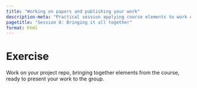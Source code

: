 ```yaml
---
title: "Working on papers and publishing your work"
description-meta: "Practical session applying course elements to work on papers and projects."
pagetitle: "Session 8: Bringing it all together"
format: html
---
```


# Exercise

Work on your project repo, bringing together elements from the course, ready to present your work to the group.

